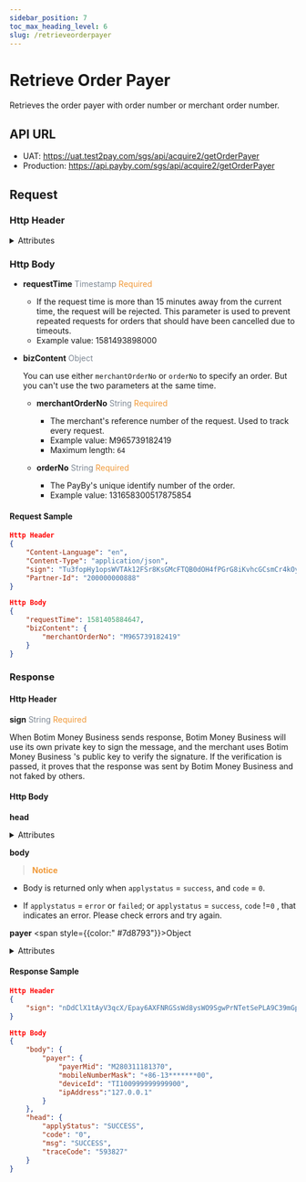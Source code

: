 ```yaml
---
sidebar_position: 7
toc_max_heading_level: 6
slug: /retrieveorderpayer
---
```




# Retrieve Order Payer

Retrieves the order payer with order number or merchant order number.

## API URL

- UAT: https://uat.test2pay.com/sgs/api/acquire2/getOrderPayer
- Production: https://api.payby.com/sgs/api/acquire2/getOrderPayer

## Request

### Http Header

<details>
  <summary>Attributes</summary>
  <RequestHeader/>
</details>

### Http Body

- **requestTime**   <font color = ' #7d8793'>Timestamp</font>   <font color = '#f19938'>Required</font>

  - If the request time is more than 15 minutes away from the current time, the request will be rejected. This parameter is used to prevent repeated requests for orders that should have been cancelled due to timeouts.
  - Example value: 1581493898000

- **bizContent**   <font color = ' #7d8793'>Object</font>

  You can use either `merchantOrderNo`  or `orderNo` to specify an order. But you can't use the two parameters at the same time.

  - **merchantOrderNo**   <font color = ' #7d8793'>String</font>    <font color = '#f19938'>Required</font>
    - The merchant's reference number of the request. Used to track every request.
    - Example value: M965739182419
    - Maximum length: `64`
  
  - **orderNo**   <font color = ' #7d8793'>String</font>    <font color = '#f19938'>Required</font>
    - The PayBy's unique identify number of the order.
    - Example value: 131658300517875854


#### Request Sample

```json
Http Header
{
    "Content-Language": "en",
    "Content-Type": "application/json",
    "sign": "Tu3fopHy1opsWVTAk12FSr8KsGMcFTQB0dOH4fPGrG8iKvhcGCsmCr4kOy3CBmv7zXpBNfMxoRW33YPz0Zm6503CDnqxlOZGaOCFSmwnsE01vDzZL489wPj5HEKJ7kk70/muDMiUwJubZoXVtmOGhpvvczJDYIhP/5kpwSkucdkjZwrlp7IGqoFHrgKgZXXieOsUlGJHb9xg+HchtCqCYaOvX+gIK/o88SdgogvGm8NW/N4dzBhnfbwPcC7ue3MO8mwCDkJ/5KavK8TEotSeTvFEyhAvzrd41ccg47SWXZ4UnhvwT06iIYZ67G4Xg24Bc97cQe1XFM9CPd+/8w7uDA==",
    "Partner-Id": "200000000888"
}

Http Body
{
    "requestTime": 1581405884647,
    "bizContent": {
        "merchantOrderNo": "M965739182419"
    }
}
```


### Response

#### Http Header

**sign**   <font color = ' #7d8793'>String</font>   <font color = '#f19938'>Required</font>

When Botim Money Business sends response, Botim Money Business will use its own private key to sign the message, and the merchant uses Botim Money Business 's public key to verify the signature. If the verification is passed, it proves that the response was sent by Botim Money Business and not faked by others.

#### Http Body

**head**

  <details>
    <summary>Attributes</summary>
    <ResponseHead/>
  </details>

**body**

> **<font color = '#f19938'>Notice </font>**

  - Body is returned only when `applystatus` = `success`, and `code` = `0`.
  
  - If `applystatus` = `error` or `failed`;  or `applystatus` = `success`, `code` !=`0` , that indicates an error. Please check errors and try again.

**payer** <span style={{color:" #7d8793"}}>Object</span>

<details>
<summary>Attributes</summary>
<AcquireOrderPayer/>
</details>

#### Response Sample

```json
Http Header
{
    "sign": "nDdClX1tAyV3qcX/Epay6AXFNRGSsWd8ysWO9SgwPrNTetSePLA9C39mGp6qRbjJeqXLEnYLwSkBu5eKdtyVX3tflGLiV2kvRjVfYpTCjXdVL2Pcnv2w+ghjHe2jL988iklk7q5AjAgdtXNphpHcTes9pk6W3bVCbvijH6at0fExUtZ91L1LrnPGELT1IJm/lFW3w4KLh0Gxs7FzDPI9RDfUemObNlRzV8kCtkWahwPgs/hBnS69GyYDKN7ihQX2UiLuP239wl6IA+VG/ZZKHPhLs8bbuOS+LKWORIp6jRt+JsAx7c/Ot1RNyOnHKxPRKJ8bVTohEp39yUz/HwG8oA=="
}

Http Body
{
    "body": {
        "payer": {
            "payerMid": "M280311181370",
            "mobileNumberMask": "+86-13*******00",
            "deviceId": "TI100999999999900",
            "ipAddress":"127.0.0.1"
        }
    },
    "head": {
        "applyStatus": "SUCCESS",
        "code": "0",
        "msg": "SUCCESS",
        "traceCode": "593827"
    }
}
```

